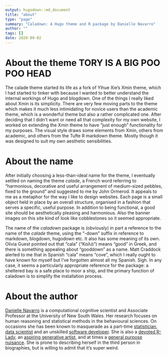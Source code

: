 ```yaml
---
output: hugodown::md_document
title: "about"
type: "page"
summary: "Caladown: A Hugo theme and R package by Danielle Navarro"
author: ""
tags: []
date: 2020-09-02
---
```


# About the theme TORY IS A BIG POO POO HEAD

The calade theme started its life as a fork of Yihue Xie's Xmin theme, which I had started to tinker with because I wanted to better understand the internal workings of Hugo and blogdown. One of the things I really liked about Xmin is its simplicity. There are very few moving parts to the theme which makes it much less intimidating for novice users than the academic theme, which is a wonderful theme but also a rather complicated one. After deciding that I didn't want or need all that complexity for my own website, I worked on extending the Xmin theme to have "just enough" functionality for my purposes. The visual style draws some elements from Xmin, others from academic, and others from the Tufte R markdown theme. Mostly though it was designed to suit my own aesthetic sensibilities. 

# About the name

After initially choosing a less-than-ideal name for the theme, I eventually settled on naming the theme *calade*, a French word referring to "harmonious, decorative and useful arrangement of medium-sized pebbles, fixed to the ground" and suggested to me by John Ormerod. It appeals to me as a metaphor for the way I like to design websites. Each page is a small object held in place by an overall structure, organised in a fashion that serves a specific, useful purpose. In addition to being functional, a good site should be aesthetically pleasing and harmonious. Also the banner images on this site kind of look like cobblestones so it seemed appropriate.

The name of the *caladown* package is (obviously) in part a reference to the name of the *calade* theme, using the "-down" suffix in reference to markdown, blogdown, hugodown etc. It also has some meaning of its own. Olivia Guest pointed out that "cala" ("Καλά") means "good" in Greek, and there is something appealing about "gooddown" as a name. Matt Craddock alerted to me that in Spanish "cala" means "cove", which I really ought to have known for myself but I've forgotten almost all my Spanish. Sigh. In any case, it seems a particularly appropriate reference for the package: a sheltered bay is a safe place to moor a ship, and the primary function of caladown is to simplify the installation process.

# About the author

[Danielle Navarro](https://djnavarro.net) is a computational cognitive scientist and Associate Professor at the University of New South Wales. Her research focuses on human reasoning and statistical methods in the behavioural sciences. On occasions she has been known to masquerade as a part-time [statistician](https://learningstatisticswithr.com), [data scientist](https://robust-tools.djnavarro.net) and an unskilled [software developer](https://github.com/djnavarro). She is also a [devoted R-Lady](https://rladiessydney.org), an [aspiring generative artist](https://art.djnavarro.net), and at times a [general purpose nuisance](https://twitter.com/djnavarro). She is prone to describing herself in the third person in biographies, but is willing to admit that it’s super weird.
